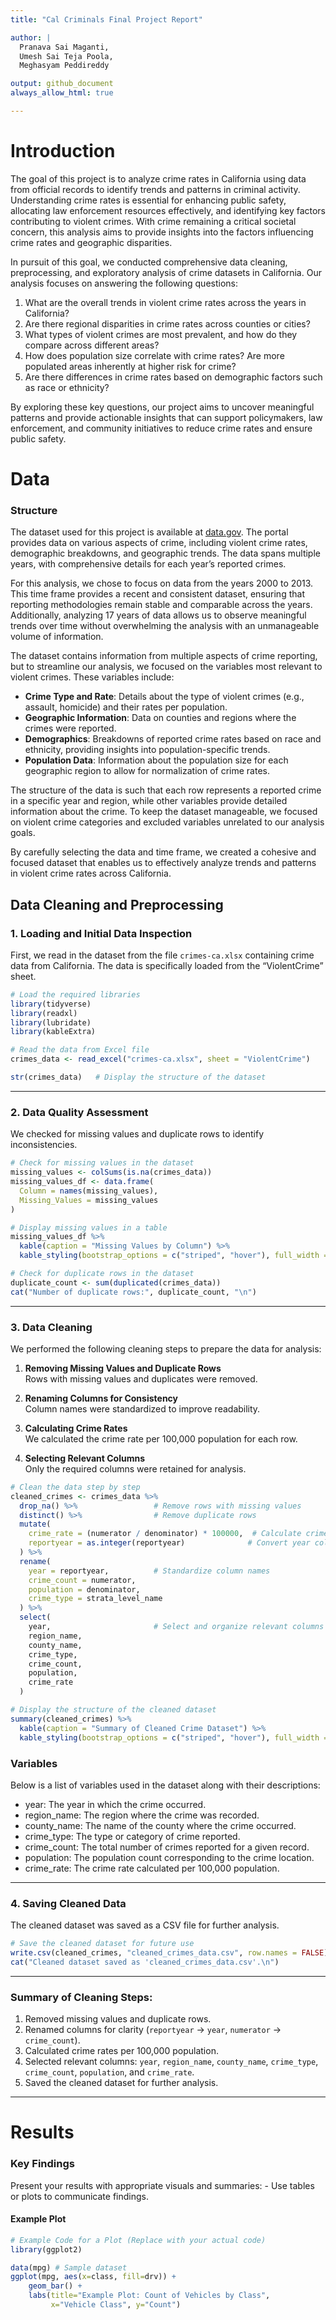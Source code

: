 ```yaml
---
title: "Cal Criminals Final Project Report"

author: |
  Pranava Sai Maganti,  
  Umesh Sai Teja Poola,  
  Meghasyam Peddireddy

output: github_document
always_allow_html: true

---
```


# Introduction
The goal of this project is to analyze crime rates in California using data from official records to identify trends and patterns in criminal activity. Understanding crime rates is essential for enhancing public safety, allocating law enforcement resources effectively, and identifying key factors contributing to violent crimes. With crime remaining a critical societal concern, this analysis aims to provide insights into the factors influencing crime rates and geographic disparities.

In pursuit of this goal, we conducted comprehensive data cleaning, preprocessing, and exploratory analysis of crime datasets in California. Our analysis focuses on answering the following questions:

  1. What are the overall trends in violent crime rates across the years in California?
  2. Are there regional disparities in crime rates across counties or cities?
  3. What types of violent crimes are most prevalent, and how do they compare across different areas?
  4. How does population size correlate with crime rates? Are more populated areas inherently at higher risk for crime?
  5. Are there differences in crime rates based on demographic factors such as race or ethnicity?
  
By exploring these key questions, our project aims to uncover meaningful patterns and provide actionable insights that can support policymakers, law enforcement, and community initiatives to reduce crime rates and ensure public safety.

# Data

### **Structure**
The dataset used for this project is available at [data.gov](https://catalog.data.gov/dataset/violent-crime-rate-9a68e). The portal provides data on various aspects of crime, including violent crime rates, demographic breakdowns, and geographic trends. The data spans multiple years, with comprehensive details for each year’s reported crimes.

For this analysis, we chose to focus on data from the years 2000 to 2013. This time frame provides a recent and consistent dataset, ensuring that reporting methodologies remain stable and comparable across the years. Additionally, analyzing 17 years of data allows us to observe meaningful trends over time without overwhelming the analysis with an unmanageable volume of information.

The dataset contains information from multiple aspects of crime reporting, but to streamline our analysis, we focused on the variables most relevant to violent crimes. These variables include:

  - **Crime Type and Rate**: Details about the type of violent crimes (e.g., assault, homicide) and their rates per population.
  - **Geographic Information**: Data on counties and regions where the crimes were reported.
  - **Demographics**: Breakdowns of reported crime rates based on race and ethnicity, providing insights into population-specific trends.
  - **Population Data**: Information about the population size for each geographic region to allow for normalization of crime rates.

The structure of the data is such that each row represents a reported crime in a specific year and region, while other variables provide detailed information about the crime. To keep the dataset manageable, we focused on violent crime categories and excluded variables unrelated to our analysis goals.

By carefully selecting the data and time frame, we created a cohesive and focused dataset that enables us to effectively analyze trends and patterns in violent crime rates across California.



## Data Cleaning and Preprocessing

### 1. Loading and Initial Data Inspection

First, we read in the dataset from the file `crimes-ca.xlsx` containing crime data from California. The data is specifically loaded from the "ViolentCrime" sheet.

```r
# Load the required libraries
library(tidyverse)
library(readxl)
library(lubridate)
library(kableExtra)

# Read the data from Excel file
crimes_data <- read_excel("crimes-ca.xlsx", sheet = "ViolentCrime")

str(crimes_data)   # Display the structure of the dataset
```

---

### 2. Data Quality Assessment

We checked for missing values and duplicate rows to identify inconsistencies.

```r
# Check for missing values in the dataset
missing_values <- colSums(is.na(crimes_data))
missing_values_df <- data.frame(
  Column = names(missing_values),
  Missing_Values = missing_values
)

# Display missing values in a table
missing_values_df %>%
  kable(caption = "Missing Values by Column") %>%
  kable_styling(bootstrap_options = c("striped", "hover"), full_width = FALSE)

# Check for duplicate rows in the dataset
duplicate_count <- sum(duplicated(crimes_data))
cat("Number of duplicate rows:", duplicate_count, "\n")
```

---

### 3. Data Cleaning

We performed the following cleaning steps to prepare the data for analysis:

1. **Removing Missing Values and Duplicate Rows**  
   Rows with missing values and duplicates were removed.

2. **Renaming Columns for Consistency**  
   Column names were standardized to improve readability.

3. **Calculating Crime Rates**  
   We calculated the crime rate per 100,000 population for each row.

4. **Selecting Relevant Columns**  
   Only the required columns were retained for analysis.

```r
# Clean the data step by step
cleaned_crimes <- crimes_data %>%
  drop_na() %>%                 # Remove rows with missing values
  distinct() %>%                # Remove duplicate rows
  mutate(
    crime_rate = (numerator / denominator) * 100000,  # Calculate crime rate
    reportyear = as.integer(reportyear)              # Convert year column to integer
  ) %>%
  rename(
    year = reportyear,          # Standardize column names
    crime_count = numerator,
    population = denominator,
    crime_type = strata_level_name
  ) %>%
  select(
    year,                       # Select and organize relevant columns
    region_name,
    county_name,
    crime_type,
    crime_count,
    population,
    crime_rate
  )

# Display the structure of the cleaned dataset
summary(cleaned_crimes) %>%
  kable(caption = "Summary of Cleaned Crime Dataset") %>%
  kable_styling(bootstrap_options = c("striped", "hover"), full_width = FALSE)
```

### Variables

Below is a list of variables used in the dataset along with their descriptions:

* year: The year in which the crime occurred.
* region_name: The region where the crime was recorded.
* county_name: The name of the county where the crime occurred.
* crime_type: The type or category of crime reported.
* crime_count: The total number of crimes reported for a given record.
* population: The population count corresponding to the crime location.
* crime_rate: The crime rate calculated per 100,000 population.

---

### 4. Saving Cleaned Data

The cleaned dataset was saved as a CSV file for further analysis.

```r
# Save the cleaned dataset for future use
write.csv(cleaned_crimes, "cleaned_crimes_data.csv", row.names = FALSE)
cat("Cleaned dataset saved as 'cleaned_crimes_data.csv'.\n")
```

---

### Summary of Cleaning Steps:
1. Removed missing values and duplicate rows.
2. Renamed columns for clarity (`reportyear` → `year`, `numerator` → `crime_count`).
3. Calculated crime rates per 100,000 population.
4. Selected relevant columns: `year`, `region_name`, `county_name`, `crime_type`, `crime_count`, `population`, and `crime_rate`.
5. Saved the cleaned dataset for further analysis.

---



# Results

### Key Findings
Present your results with appropriate visuals and summaries:
- Use tables or plots to communicate findings.

#### Example Plot
```r
# Example Code for a Plot (Replace with your actual code)
library(ggplot2)

data(mpg) # Sample dataset
ggplot(mpg, aes(x=class, fill=drv)) +
    geom_bar() +
    labs(title="Example Plot: Count of Vehicles by Class",
         x="Vehicle Class", y="Count")
```
